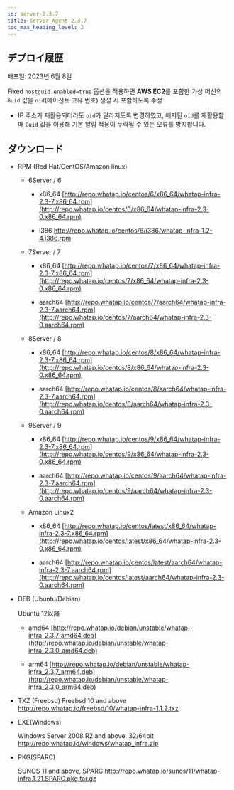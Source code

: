 ```yaml
---
id: server-2.3.7
title: Server Agent 2.3.7
toc_max_heading_level: 2
---
```


## デプロイ履歴

배포일: 2023년 6월 8일

<p><Status>Fixed</Status> <code>hostguid.enabled=true</code> 옵션을 적용하면 <b>AWS EC2</b>를 포함한 가상 머신의 <code>Guid</code> 값을 <code>oid</code>(에이전트 고유 번호) 생성 시 포함하도록 수정</p>

-   IP 주소가 재활용되더라도 <code>oid</code>가 달라지도록 변경하였고, 해지된 <code>oid</code>를 재활용할 때 <code>Guid</code> 값을 이용해 기본 알림 적용이 누락될 수 있는 오류를 방지합니다.

## ダウンロード

-   RPM (Red Hat/CentOS/Amazon linux)

    -   6Server / 6

        -   x86_64 [http://repo.whatap.io/centos/6/x86_64/whatap-infra-2.3-7.x86_64.rpm](http://repo.whatap.io/centos/6/x86_64/whatap-infra-2.3-0.x86_64.rpm)

        -   i386 http://repo.whatap.io/centos/6/i386/whatap-infra-1.2-4.i386.rpm

    -   7Server / 7

        -   x86_64 [http://repo.whatap.io/centos/7/x86_64/whatap-infra-2.3-7.x86_64.rpm](http://repo.whatap.io/centos/7/x86_64/whatap-infra-2.3-0.x86_64.rpm)

        -   aarch64 [http://repo.whatap.io/centos/7/aarch64/whatap-infra-2.3-7.aarch64.rpm](http://repo.whatap.io/centos/7/aarch64/whatap-infra-2.3-0.aarch64.rpm)

    -   8Server / 8

        -   x86_64 [http://repo.whatap.io/centos/8/x86_64/whatap-infra-2.3-7.x86_64.rpm](http://repo.whatap.io/centos/8/x86_64/whatap-infra-2.3-0.x86_64.rpm)

        -   aarch64 [http://repo.whatap.io/centos/8/aarch64/whatap-infra-2.3-7.aarch64.rpm](http://repo.whatap.io/centos/8/aarch64/whatap-infra-2.3-0.aarch64.rpm)

    -   9Server / 9

        -   x86_64 [http://repo.whatap.io/centos/9/x86_64/whatap-infra-2.3-7.x86_64.rpm](http://repo.whatap.io/centos/9/x86_64/whatap-infra-2.3-0.x86_64.rpm)

        -   aarch64 [http://repo.whatap.io/centos/9/aarch64/whatap-infra-2.3-7.aarch64.rpm](http://repo.whatap.io/centos/9/aarch64/whatap-infra-2.3-0.aarch64.rpm)

    -   Amazon Linux2

        -   x86_64 [http://repo.whatap.io/centos/latest/x86_64/whatap-infra-2.3-7.x86_64.rpm](http://repo.whatap.io/centos/latest/x86_64/whatap-infra-2.3-0.x86_64.rpm)

        -   aarch64 [http://repo.whatap.io/centos/latest/aarch64/whatap-infra-2.3-7.aarch64.rpm](http://repo.whatap.io/centos/latest/aarch64/whatap-infra-2.3-0.aarch64.rpm)

-   DEB (Ubuntu/Debian)

    Ubuntu 12以降

    -   amd64 [http://repo.whatap.io/debian/unstable/whatap-infra_2.3.7_amd64.deb](http://repo.whatap.io/debian/unstable/whatap-infra_2.3.0_amd64.deb)

    -   arm64 [http://repo.whatap.io/debian/unstable/whatap-infra_2.3.7_arm64.deb](http://repo.whatap.io/debian/unstable/whatap-infra_2.3.0_arm64.deb)

-   TXZ (Freebsd)
    Freebsd 10 and above http://repo.whatap.io/freebsd/10/whatap-infra-1.1.2.txz

-   EXE(Windows)

    Windows Server 2008 R2 and above, 32/64bit http://repo.whatap.io/windows/whatap_infra.zip

-   PKG(SPARC)

    SUNOS 11 and above, SPARC http://repo.whatap.io/sunos/11/whatap-infra.1.21.SPARC.pkg.tar.gz

